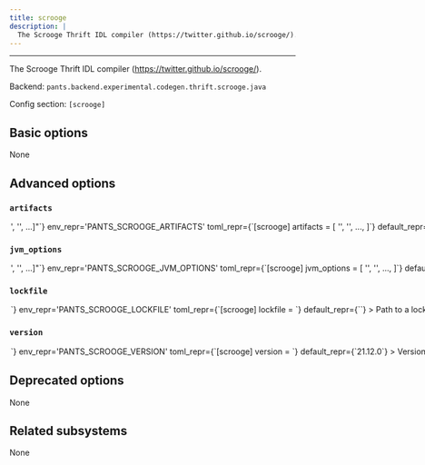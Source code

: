 ```yaml
---
title: scrooge
description: |
  The Scrooge Thrift IDL compiler (https://twitter.github.io/scrooge/).
---
```



---

The Scrooge Thrift IDL compiler (https://twitter.github.io/scrooge/).

Backend: <span className="color--primary">`pants.backend.experimental.codegen.thrift.scrooge.java`</span>

Config section: <span className="color--primary">`[scrooge]`</span>

<span className={styles.options}>

## Basic options

None

## Advanced options

### `artifacts`

<Option
  cli_repr={`--scrooge-artifacts="['<str>', '<str>', ...]"`}
  env_repr='PANTS_SCROOGE_ARTIFACTS'
  toml_repr={`[scrooge]
artifacts = [
    '<str>',
    '<str>',
    ...,
]`}
  default_repr={`[\n  "com.twitter:scrooge-generator_2.13:{version}"\n]`}
>

Artifact requirements for this tool using specified as either the address of a `jvm_artifact` target or, alternatively, as a colon-separated Maven coordinates (e.g., `group:name:version`). For Maven coordinates, the string `{version}` version will be substituted with the value of the `[scrooge].version` option.

</Option>

### `jvm_options`

<Option
  cli_repr={`--scrooge-jvm-options="['<str>', '<str>', ...]"`}
  env_repr='PANTS_SCROOGE_JVM_OPTIONS'
  toml_repr={`[scrooge]
jvm_options = [
    '<str>',
    '<str>',
    ...,
]`}
  default_repr={`[]`}
>

List of JVM options to pass to `scrooge` JVM processes.

Options set here will be added to those set in `[jvm].global_options`. Please check the documentation for the `jvm` subsystem to see what values are accepted here.

</Option>

### `lockfile`

<Option
  cli_repr={`--scrooge-lockfile=<str>`}
  env_repr='PANTS_SCROOGE_LOCKFILE'
  toml_repr={`[scrooge]
lockfile = <str>`}
  default_repr={`<default>`}
>

Path to a lockfile used for installing the tool.

Set to the string `<default>` to use a lockfile provided by Pants, so long as you have not changed the `--version` option. See https://github.com/pantsbuild/pants/blob/release_2.21.2/src/python/pants/backend/codegen/thrift/scrooge/scrooge.default.lockfile.txt for the default lockfile contents.

To use a custom lockfile, set this option to a file path relative to the build root, then run `pants jvm-generate-lockfiles --resolve=scrooge`.

</Option>

### `version`

<Option
  cli_repr={`--scrooge-version=<str>`}
  env_repr='PANTS_SCROOGE_VERSION'
  toml_repr={`[scrooge]
version = <str>`}
  default_repr={`21.12.0`}
>

Version string for the tool. This is available for substitution in the `[scrooge].artifacts` option by including the string `{version}`.

</Option>

## Deprecated options

None

## Related subsystems

None

</span>
